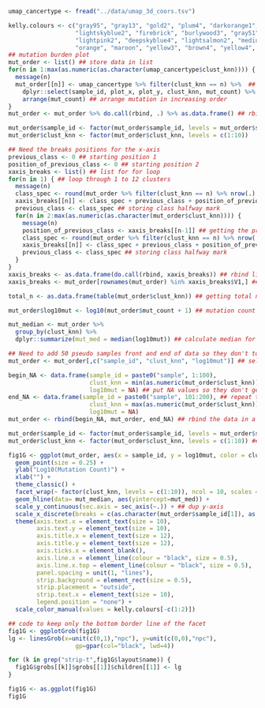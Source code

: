 ```r
umap_cancertype <- fread("../data/umap_3d_coors.tsv")

kelly.colours <- c("gray95", "gray13", "gold2", "plum4", "darkorange1",
                   "lightskyblue2", "firebrick", "burlywood3", "gray51", "springgreen4",
                   "lightpink2", "deepskyblue4", "lightsalmon2", "mediumpurple4",
                   "orange", "maroon", "yellow3", "brown4", "yellow4", "sienna4", "chocolate", "gray19")
## mutation burden plot
mut_order <- list() ## store data in list 
for(n in 1:max(as.numeric(as.character(umap_cancertype$clust_knn)))) { ## loop through all the clusters
  message(n)
  mut_order[[n]] <- umap_cancertype %>% filter(clust_knn == n) %>%  ## filter for specific class
    dplyr::select(sample_id, plot_x, plot_y, clust_knn, mut_count) %>% ## select relevant columns
    arrange(mut_count) ## arrange mutation in increasing order
}
mut_order <- mut_order %>% do.call(rbind, .) %>% as.data.frame() ## rbind list

mut_order$sample_id <- factor(mut_order$sample_id, levels = mut_order$sample_id)
mut_order$clust_knn <- factor(mut_order$clust_knn, levels = c(1:10))

## Need the breaks positions for the x-axis
previous_class <- 0 ## starting position 1
position_of_previous_class <- 0 ## starting position 2
xaxis_breaks <- list() ## list for for loop
for(n in 1) { ## loop through 1 to 12 clusters
  message(n)
  class_spec <- round(mut_order %>% filter(clust_knn == n) %>% nrow(.) / 2, digits = 0) ## calculate halfway mark of class 
  xaxis_breaks[[n]] <- class_spec + previous_class + position_of_previous_class ## adding up all variables
  previous_class <- class_spec ## storing class halfway mark
  for(n in 2:max(as.numeric(as.character(mut_order$clust_knn)))) {
    message(n)
    position_of_previous_class <- xaxis_breaks[[n-1]] ## getting the previous class position
    class_spec <- round(mut_order %>% filter(clust_knn == n) %>% nrow(.) / 2, digits = 0) ## calculate halfway mark of new class
    xaxis_breaks[[n]] <- class_spec + previous_class + position_of_previous_class ## adding up all variables
    previous_class <- class_spec ## storing class halfway mark
  }
}
xaxis_breaks <- as.data.frame(do.call(rbind, xaxis_breaks)) ## rbind list
xaxis_breaks <- mut_order[rownames(mut_order) %in% xaxis_breaks$V1,] ## find the tumor samples in these positions

total_n <- as.data.frame(table(mut_order$clust_knn)) ## getting total n in cluster

mut_order$log10mut <- log10(mut_order$mut_count + 1) ## mutation count log transformation + pseudo count

mut_median <- mut_order %>% 
  group_by(clust_knn) %>% 
  dplyr::summarize(mut_med = median(log10mut)) ## calculate median for each class

## Need to add 50 pseudo samples front and end of data so they don't touch the y-axis
mut_order <- mut_order[,c("sample_id", "clust_knn", "log10mut")] ## selecting relevant column

begin_NA <- data.frame(sample_id = paste0("sample", 1:100), 
                       clust_knn = min(as.numeric(mut_order$clust_knn)), ## put lowest cluster to prevent a new facet
                       log10mut = NA) ## put NA values so they don't get plotted
end_NA <- data.frame(sample_id = paste0("sample", 101:200), ## repeat the step for the ends
                       clust_knn = max(as.numeric(mut_order$clust_knn)),
                       log10mut = NA)
mut_order <- rbind(begin_NA, mut_order, end_NA) ## rbind the data in a specfic order

mut_order$sample_id <- factor(mut_order$sample_id, levels = mut_order$sample_id) ## factor samples
mut_order$clust_knn <- factor(mut_order$clust_knn, levels = c(1:10)) ## factor clusters

fig1G <- ggplot(mut_order, aes(x = sample_id, y = log10mut, color = clust_knn)) + 
  geom_point(size = 0.25) + 
  ylab("Log10(Mutation Count)") + 
  xlab("") +
  theme_classic() +
  facet_wrap(~ factor(clust_knn, levels = c(1:10)), ncol = 10, scales = "free_x") +
  geom_hline(data= mut_median, aes(yintercept=mut_med)) +
  scale_y_continuous(sec.axis = sec_axis(~.)) + ## dup y-axis
  scale_x_discrete(breaks = c(as.character(mut_order$sample_id[1]), as.character(xaxis_breaks$sample_id)), labels = c("n =" ,total_n$Freq)) +
  theme(axis.text.x = element_text(size = 10),
        axis.text.y = element_text(size = 10),
        axis.title.x = element_text(size = 12),
        axis.title.y = element_text(size = 12),
        axis.ticks.x = element_blank(),
        axis.line.x = element_line(colour = "black", size = 0.5),
        axis.line.x.top = element_line(colour = "black", size = 0.5),
        panel.spacing = unit(1, "lines"),
        strip.background = element_rect(size = 0.5),
        strip.placement = "outside",
        strip.text.x = element_text(size = 10),
        legend.position = "none") +
  scale_color_manual(values = kelly.colours[-c(1:2)])

## code to keep only the bottom border line of the facet
fig1G <- ggplotGrob(fig1G)
lg <- linesGrob(x=unit(c(0,1),"npc"), y=unit(c(0,0),"npc"), 
                   gp=gpar(col="black", lwd=4))

for (k in grep("strip-t",fig1G$layout$name)) {
  fig1G$grobs[[k]]$grobs[[1]]$children[[1]] <- lg
}

fig1G <- as.ggplot(fig1G)
fig1G
```


